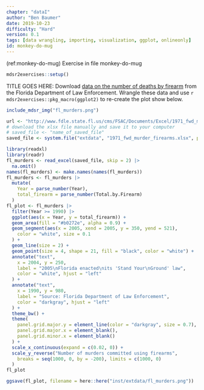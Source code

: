 ```yaml
---
chapter: "dataI"
author: "Ben Baumer"
date: 2019-10-23 
difficulty: "Hard"
version: 0.1
tags: [data wrangling, importing, visualization, ggplot, onlineonly]
id: monkey-do-mug 
---
```


(ref:monkey-do-mug) Exercise in file monkey-do-mug


```r
mdsr2exercises::setup()
```

TITLE GOES HERE: Download [data on the number of deaths by firearm](http://www.fdle.state.fl.us/cms/FSAC/Documents/Excel/1971_fwd_murder_firearms.aspx) from the Florida Department of Law Enforcement. 
Wrangle these data and use `r mdsr2exercises::pkg_macro(ggplot2)` to re-create the plot show below.  

```r
include_mdsr_img("fl_murders.png")
```

<!--begin-answer-->

```r
url <- "http://www.fdle.state.fl.us/cms/FSAC/Documents/Excel/1971_fwd_murder_firearms.aspx"
# download the xlsx file manually and save it to your computer
# saved_file <- "name_of_saved_file"
saved_file <- system.file("extdata", "1971_fwd_murder_firearms.xlsx", package = "mdsr2exercises")

library(readxl)
library(readr)
fl_murders <- read_excel(saved_file, skip = 2) |>
  na.omit()
names(fl_murders) <- make.names(names(fl_murders))
fl_murders <- fl_murders |>
  mutate(
    Year = parse_number(Year),
    total_firearm = parse_number(Total.by.Firearm)
  )
fl_plot <- fl_murders |>
  filter(Year >= 1990) |>
  ggplot(aes(x = Year, y = total_firearm)) +
  geom_area(fill = "#b0272e", alpha = 0.9) +
  geom_segment(aes(x = 2005, xend = 2005, y = 350, yend = 521),
    color = "white", size = 0.1
  ) +
  geom_line(size = 2) +
  geom_point(size = 4, shape = 21, fill = "black", color = "white") +
  annotate("text",
    x = 2004, y = 250,
    label = "2005\nFlorida enacted\nits 'Stand Your\nGround' law",
    color = "white", hjust = "left"
  ) +
  annotate("text",
    x = 1990, y = 980,
    label = "Source: Florida Department of Law Enforcement",
    color = "darkgray", hjust = "left"
  ) +
  theme_bw() +
  theme(
    panel.grid.major.y = element_line(color = "darkgray", size = 0.7),
    panel.grid.major.x = element_blank(),
    panel.grid.minor.x = element_blank()
  ) +
  scale_x_continuous(expand = c(0.02, 0)) +
  scale_y_reverse("Number of murders committed using firearms",
    breaks = seq(1000, 0, by = -200), limits = c(1000, 0)
  )
fl_plot
```
<!--end-answer-->

```r
ggsave(fl_plot, filename = here::here("inst/extdata/fl_murders.png"))
```

